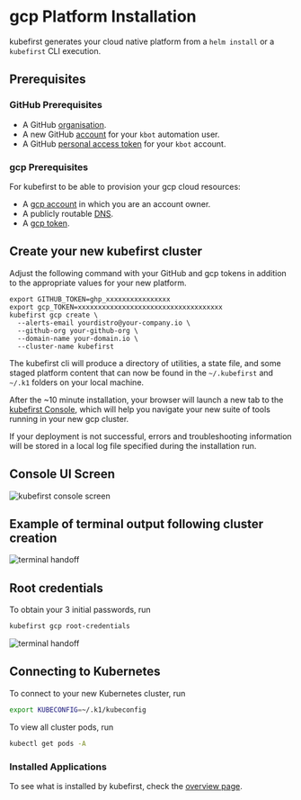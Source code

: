 # gcp Platform Installation

kubefirst generates your cloud native platform from a `helm install` or a `kubefirst` CLI execution.

## Prerequisites

### GitHub Prerequisites

- A GitHub [organisation](https://docs.github.com/en/organizations/collaborating-with-groups-in-organizations/creating-a-new-organization-from-scratch).
- A new GitHub [account](https://docs.github.com/en/get-started/signing-up-for-github/signing-up-for-a-new-github-account) for your `kbot` automation user.
- A GitHub [personal access token](../../../common/git-auth.mdx) for your `kbot` account.

### gcp Prerequisites

For kubefirst to be able to provision your gcp cloud resources:

- A [gcp account](https://dashboard.gcp.com/signup) in which you are an account owner.
- A publicly routable [DNS](https://www.gcp.com/learn/configure-dns#adding-a-domain-name).
- A [gcp token](https://dashboard.gcp.com/security).

## Create your new kubefirst cluster

Adjust the following command with your GitHub and gcp tokens in addition to the appropriate values for your new platform.

```shell
export GITHUB_TOKEN=ghp_xxxxxxxxxxxxxxxx
export gcp_TOKEN=xxxxxxxxxxxxxxxxxxxxxxxxxxxxxxxxxxxx
kubefirst gcp create \
  --alerts-email yourdistro@your-company.io \
  --github-org your-github-org \
  --domain-name your-domain.io \
  --cluster-name kubefirst
```

The kubefirst cli will produce a directory of utilities, a state file, and some staged platform content that can now be found in the `~/.kubefirst` and `~/.k1` folders on your local machine.

After the ~10 minute installation, your browser will launch a new tab to the [kubefirst Console](https://github.com/kubefirst/console), which will help you navigate your new suite of tools running in your new gcp cluster.

If your deployment is not successful, errors and troubleshooting information will be stored in a local log file specified during the installation run.

## Console UI Screen

![kubefirst console screen](../../../img/common/github/console.png)

## Example of terminal output following cluster creation

![terminal handoff](../../../img/gcp/github/handoff-screen.png)

## Root credentials

To obtain your 3 initial passwords, run

```bash
kubefirst gcp root-credentials
```

![terminal handoff](../../../img/common/kubefirst/root-credentials.png)

## Connecting to Kubernetes

To connect to your new Kubernetes cluster, run

```bash
export KUBECONFIG=~/.k1/kubeconfig
```

To view all cluster pods, run

```bash
kubectl get pods -A
```

### Installed Applications

To see what is installed by kubefirst, check the [overview page](../../overview.mdx).